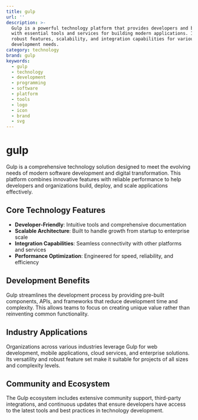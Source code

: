 ```yaml
---
title: gulp
url: ''
description: >-
  Gulp is a powerful technology platform that provides developers and businesses
  with essential tools and services for building modern applications. It offers
  robust features, scalability, and integration capabilities for various
  development needs.
category: technology
brand: gulp
keywords:
  - gulp
  - technology
  - development
  - programming
  - software
  - platform
  - tools
  - logo
  - icon
  - brand
  - svg
---
```


# gulp

Gulp is a comprehensive technology solution designed to meet the evolving needs of modern software development and digital transformation. This platform combines innovative features with reliable performance to help developers and organizations build, deploy, and scale applications effectively.

## Core Technology Features

- **Developer-Friendly**: Intuitive tools and comprehensive documentation
- **Scalable Architecture**: Built to handle growth from startup to enterprise scale
- **Integration Capabilities**: Seamless connectivity with other platforms and services
- **Performance Optimization**: Engineered for speed, reliability, and efficiency

## Development Benefits

Gulp streamlines the development process by providing pre-built components, APIs, and frameworks that reduce development time and complexity. This allows teams to focus on creating unique value rather than reinventing common functionality.

## Industry Applications

Organizations across various industries leverage Gulp for web development, mobile applications, cloud services, and enterprise solutions. Its versatility and robust feature set make it suitable for projects of all sizes and complexity levels.

## Community and Ecosystem

The Gulp ecosystem includes extensive community support, third-party integrations, and continuous updates that ensure developers have access to the latest tools and best practices in technology development.
